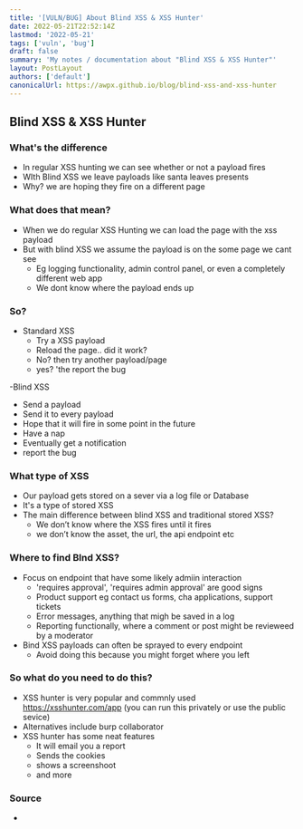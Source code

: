 ```yaml
---
title: '[VULN/BUG] About Blind XSS & XSS Hunter'
date: 2022-05-21T22:52:14Z
lastmod: '2022-05-21'
tags: ['vuln', 'bug']
draft: false
summary: 'My notes / documentation about "Blind XSS & XSS Hunter"'
layout: PostLayout
authors: ['default']
canonicalUrl: https://awpx.github.io/blog/blind-xss-and-xss-hunter
---
```


## Blind XSS & XSS Hunter

<TOCInline toc={props.toc} asDisclosure />

### What's the difference

- In regular XSS hunting we can see whether or not a payload fires
- WIth Blind XSS we leave payloads like santa leaves presents
- Why? we are hoping they fire on a different page

### What does that mean?

- When we do regular XSS Hunting we can load the page with the xss payload
- But with blind XSS we assume the payload is on the some page we cant see
  - Eg logging functionality, admin control panel, or even a completely different web app
  - We dont know where the payload ends up

### So?

- Standard XSS
  - Try a XSS payload
  - Reload the page.. did it work?
  - No? then try another payload/page
  - yes? 'the report the bug

-Blind XSS

- Send a payload
- Send it to every payload
- Hope that it will fire in some point in the future
- Have a nap
- Eventually get a notification
- report the bug

### What type of XSS

- Our payload gets stored on a sever via a log file or Database
- It's a type of stored XSS
- The main difference between blind XSS and traditional stored XSS?
  - We don’t know where the XSS fires until it fires
  - we don’t know the asset, the url, the api endpoint etc

### Where to find Blnd XSS?

- Focus on endpoint that have some likely admiin interaction
  - 'requires approval', 'requires admin approval' are good signs
  - Product support eg contact us forms, cha applications, support tickets
  - Error messages, anything that migh be saved in a log
  - Reporting functionally, where a comment or post might be revieweed by a moderator
- Bind XSS payloads can often be sprayed to every endpoint
  - Avoid doing this because you might forget where you left

### So what do you need to do this?

- XSS hunter is very popular and commnly used https://xsshunter.com/app (you can run this privately or use the public sevice)
- Alternatives include burp collaborator
- XSS hunter has some neat features
  - It will email you a report
  - Sends the cookies
  - shows a screenshoot
  - and more

### Source

-

